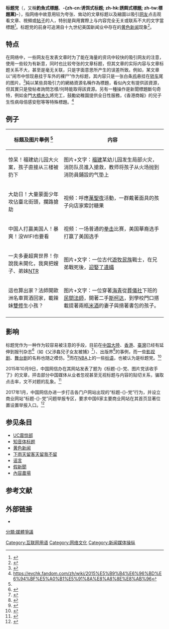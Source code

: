 {{noteTA
|G1=IT
|1=zh-cn:标题党; zh-hk:標題黨; zh-tw:誘餌式標題;
}}
{{Otheruses|subject=釣魚式標題|other=形容捏造的惡作劇文章|釣魚文}}
'''标题党'''（{{lang-en|clickbait}}，又稱'''釣魚式標題'''、'''-{zh-cn:诱饵式标题; zh-hk:誘餌式標題; zh-tw:標題黨}-'''），指网络中故意用较为夸张、耸动的文章标题以及縮圖以吸引[[网友|网友]]点击观看文章、視頻或[[帖子|帖子]]的人，特别是與用實際上与内容完全无关或联系不大的文字當標題<ref>{{cite web |url=http://emarketing.ebdoor.com/EMarketingLib/Articles/8831.aspx |title=由“标题党”谈开去…… |publisher=一比多(EBDoor)网站 |date=2009-04-14 |accessdate=2009-08-09 |language=zh-cn |archive-date=2019-09-09 |archive-url=https://web.archive.org/web/20190909214552/http://emarketing.ebdoor.com/EMarketingLib/Articles/8831.aspx |dead-url=no }}</ref>。标题党的前身可追溯自十九世纪美国新闻业中存在的[[黄色新闻|黄色新闻]]现象<ref>{{cite news|title=谁都可能是“标题党”幕后推手|url=http://zqb.cyol.com/html/2012-05/31/nw.D110000zgqnb_20120531_3-01.htm|publisher=中青网|date=2012-05-31|accessdate=2017-12-15|archive-date=2014-04-02|archive-url=https://web.archive.org/web/20140402020402/http://zqb.cyol.com/html/2012-05/31/nw.D110000zgqnb_20120531_3-01.htm|dead-url=no}}</ref>。

== 特点 ==
在网络中，一些网友在发表文章时为了能在海量的资讯中较快的吸引网友的注意，使用一些较为有新意，同时也比较夸张的文章标题，但其文章的实际内容与文章标题关系不大，甚至是毫无关联，只是字面意思所产生的误差所致。例如，某文章以“闹市中惊现悬挂于车外的裸尸”作为标题，其内容只是一张白条[[鸡|鸡]]悬挂在[[轿车|轿车]]尾的图片。<ref>{{cite web |url=http://it.people.com.cn/GB/8219/58830/58834/4860447.html |title=BBS标题党大全，看看你有没有被骗过！ |publisher=人民网 |date=2006-09-26 |accessdate=2009-08-09 |language=zh-cn |archive-date=2017-04-18 |archive-url=https://web.archive.org/web/20170418055006/http://it.people.com.cn/GB/8219/58830/58834/4860447.html |dead-url=yes }}</ref>純以某些具吸引力的網絡資源名稱作為標題，看似內文有提供該資源，但其實只是發帖者詢問怎樣/何時能取得該資源。另有一種操作是新聞標題斷句奇特，例如金門[[大橋未久|大橋未久]]將完工，鼓勵幼稚園提供全日性服務，《香港商報》的兒子生性病母倍感安慰等等特殊標題。<ref>https://evchk.fandom.com/zh/wiki/2015%E5%B9%B4%E6%96%BD%E6%94%BF%E5%A0%B1%E5%91%8A%E8%A8%8E%E8%AB%96</ref>

==例子==
{| class="wikitable"
|-
! 标题及图片舉例 <ref name="网信办"/>!! 内容 
|-
| 惊呆！福建幼儿园大火案，孩子直接从三楼被扔下 || 图片+文字：[[福建|福建]]某幼儿园发生局部火灾，消防队员進入搶救，教师将孩子从火场抛到消防員鋪設的气垫上
|-
| 大劫日！大量蒙面少年攻佔臺北街頭，攔路搶劫 || 视频：呼應[[萬聖夜|萬聖夜]]活動，一群戴著面具的孩子向店家索討糖果
|-
| 中国人打贏美国人！暴爽！没WIFI也要看 || 视频：一场普通的[[拳击|拳击]]比赛，美国華裔选手打赢了美国选手
|-
| 一夫多妻超爽世界！你說我未開化，我爽把嫂子、弟妹[[NTR|NTR]] || 图片+文字：一位古代[[遊牧民族|遊牧民族]]戰士，在兄弟戰死後，[[收繼婚|迎娶了遺孀]]
|-
|這也算出家？法師開歐洲名車買酒回家，載辣妹[[男女雙修|雙修]]生小孩？ || 图片+文字：一位穿著[[海青_(服裝)|海青]]從[[葬儀社|葬儀社]]下班的[[香花僧|民間法師]]，開著二手[[斯柯达|斯柯达]]，到學校門口搭載提著兩瓶[[米酒|米酒]]的妻子與揹著書包的孩子。
|-
|}

== 影响 ==
标题党作为一种作为较容易被注意的手段，目前在[[中華人民共和國|中国大陸]]、[[香港|香港]]、[[臺灣|臺灣]]已经有延伸到报刊杂志<ref>{{cite web |url=http://juetuzhi.cn/2009/04/title-party.html |title=报纸也玩标题党 |publisher=掘图志 |date=2009-04-07 |accessdate=2009-08-09 |language=zh-cn |deadurl=yes |archiveurl=https://web.archive.org/web/20090410145416/http://juetuzhi.cn/2009/04/title-party.html |archivedate=2009-04-10 }}</ref>（如《父涉姦兒子女友被捕》<ref>{{cite web |url=http://orientaldaily.on.cc/cnt/news/20131205/00176_053.html |title=父涉姦兒子女友被捕 |publisher=[[東方日報_(香港)|東方日報 (香港)]] |date=2013-12-05 |accessdate=2014-06-23 |language=zh-hk |archive-date=2019-06-21 |archive-url=https://web.archive.org/web/20190621035401/https://orientaldaily.on.cc/cnt/news/20131205/00176_053.html |dead-url=no }}</ref>）、出版界<ref>{{cite web |url=http://news.sxpmg.com/ynxx/gndt/200907/10017.html |title=出版界的“标题党”风：哗众取宠湮没内容 |publisher=山西出版传媒网 |date=2009-07-20 |accessdate=2009-08-09 |language=zh-cn |archive-date=2013-04-25 |archive-url=https://web.archive.org/web/20130425075819/http://news.sxpmg.com/ynxx/gndt/200907/10017.html |dead-url=yes }}</ref>的事例，而一些[[影视剧|影视剧]]、[[舞台剧|舞台剧]]的名称也随之模仿。<ref>{{cite web |url=http://pic.nba.tom.com/vw/129074-1.html |title=“标题党”靠模仿忽悠受众 |publisher=[[文汇报_(香港)|文汇报]]、和讯读书 |date=2009年7月17日 |accessdate=2009-08-09 |language=zh-cn |deadurl=yes |archiveurl=https://web.archive.org/web/20090517030613/http://pic.nba.tom.com/vw/129074-1.html |archivedate=2009年5月17日 }}</ref>而在[[NBA|NBA]]上的一些[[标语|标语]]，也被认为是标题党。<ref>{{cite web |url=http://pic.nba.tom.com/vw/129074-1.html |title=终极标题党 NBA赛场各色标语集合 |publisher=NBA中国官方网 |date=2009-05-12 |accessdate=2009-08-09 |language=zh-cn |deadurl=yes |archiveurl=https://web.archive.org/web/20090517030613/http://pic.nba.tom.com/vw/129074-1.html |archivedate=2009-05-17 }}</ref>

2015年10月9日，中国网信办在其网站发表了题为《标题-{}-党、图片党该收手了》的文章，抨击部分中国媒体从业者忽视甚至无视标题与内容的贴切关系，骗取点击率，文不对题的乱象。<ref name="网信办">{{cite web|url=http://www.cac.gov.cn/2015-10/09/c_1116764701.htm|title=“标题党”“图片党”该收手了|publisher=中国网信办|date=2015-10-09|accessdate=2015-10-09|language=zh-cn|archive-date=2020-09-24|archive-url=https://web.archive.org/web/20200924024731/http://www.cac.gov.cn/2015-10/09/c_1116764701.htm|dead-url=yes}}</ref>

2017年1月，中国网信办进一步打击各门户网站出现的“标题-{}-党”行为，并设立商业网站“标题-{}-党”问题举报专区，要求中国6家主要商业网站在其首页显著位置设置举报入口。<ref>{{cite web|title=国家网信办深入整治“标题党”问题|url=http://news.xinhuanet.com/newmedia/2017-01/13/c_1120303875.htm|website=中国网信网|publisher=新华网|accessdate=2017-04-01|date=2017-01-13|archive-date=2017-04-01|archive-url=https://web.archive.org/web/20170401232530/http://news.xinhuanet.com/newmedia/2017-01/13/c_1120303875.htm|dead-url=no}}</ref>

== 参见条目 ==
* [[UC浏览器#標題黨資訊氾濫|UC震惊部]]
* [[知音体标题|知音体标题]]
* [[黄色新闻|黄色新闻]]
* [[下雨天留客天留我不留|下雨天留客天留我不留]]
* [[谣言|谣言]]
* [[假新聞|假新聞]]
* [[內容農場|內容農場]]

== 参考文献 ==
{{reflist}}

== 外部链接 ==
*{{cite web|url=http://culture.163.com/special/00281MGS/biaotidang.html|title=专题：标题党的的穷途末路|publisher=网易网|language=Zh-hans|access-date=2009-08-11|archive-date=2019-06-03|archive-url=https://web.archive.org/web/20190603231712/http://culture.163.com/special/00281MGS/biaotidang.html|dead-url=yes}}

[[Category:互联网用语|Category:互联网用语]]
[[Category:网络文化|Category:网络文化]]
[[分類:媒體爭議|分類:媒體爭議]]
[[Category:新闻媒体操纵|Category:新闻媒体操纵]]